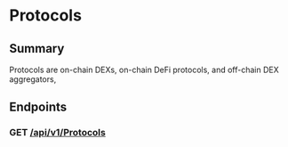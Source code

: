 # Protocols

## Summary

Protocols are on-chain DEXs, on-chain DeFi protocols, and off-chain DEX aggregators, 

## Endpoints

### GET [/api/v1/Protocols](todo)
